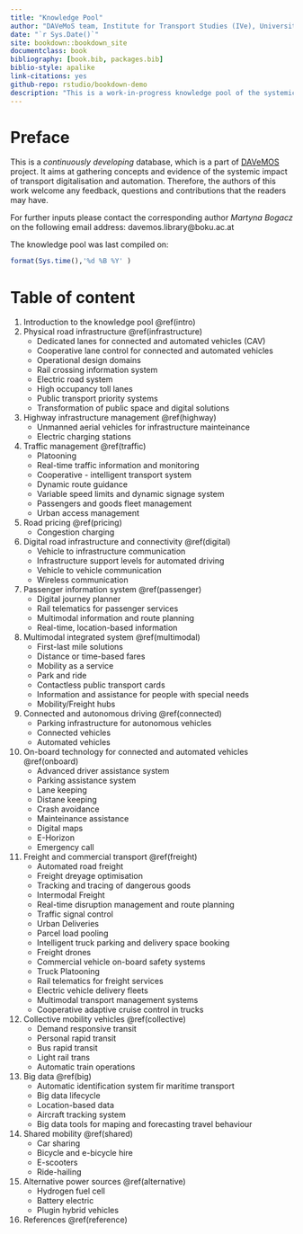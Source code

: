 ```yaml
---
title: "Knowledge Pool"
author: "DAVeMoS team, Institute for Transport Studies (IVe), University of Natural Resources and Life in Vienna, Austria"
date: "`r Sys.Date()`"
site: bookdown::bookdown_site
documentclass: book
bibliography: [book.bib, packages.bib]
biblio-style: apalike
link-citations: yes
github-repo: rstudio/bookdown-demo
description: "This is a work-in-progress knowledge pool of the systemic impact of transport digitalisation and automation."
---
```

# Preface {-}

This is a *continuously developing* database, which is a part of [DAVeMOS](https://www.davemos.online/){target="_blank"} project. It aims at gathering concepts and evidence of the systemic impact of transport digitalisation and automation. Therefore, the authors of this work welcome any feedback, questions and contributions that the readers may have. <br/>

For further inputs please contact the corresponding author *Martyna Bogacz* on the following email address: davemos.library@boku.ac.at <br/>

The knowledge pool was last compiled on:

```r
format(Sys.time(),'%d %B %Y' )
```

# Table of content {-}

1. Introduction to the knowledge pool \@ref(intro)
2. Physical road infrastructure \@ref(infrastructure)  
    - Dedicated lanes for connected and automated vehicles (CAV)
    - Cooperative lane control for connected and automated vehicles
    - Operational design domains
    - Rail crossing information system
    - Electric road system
    - High occupancy toll lanes
    - Public transport priority systems
    - Transformation of public space and digital solutions
3. Highway infrastructure management \@ref(highway)
    - Unmanned aerial vehicles for infrastructure mainteinance
    - Electric charging stations
4. Traffic management \@ref(traffic)
    - Platooning
    - Real-time traffic information and monitoring
    - Cooperative - intelligent transport system
    - Dynamic route guidance
    - Variable speed limits and dynamic signage system
    - Passengers and goods fleet management
    - Urban access management
5. Road pricing \@ref(pricing)
    - Congestion charging
6. Digital road infrastructure and connectivity \@ref(digital)
    - Vehicle to infrastructure communication
    - Infrastructure support levels for automated driving
    - Vehicle to vehicle communication
    - Wireless communication
7. Passenger information system \@ref(passenger)
    - Digital journey planner
    - Rail telematics for passenger services
    - Multimodal information and route planning
    - Real-time, location-based information
8. Multimodal integrated system \@ref(multimodal)
    - First-last mile solutions
    - Distance or time-based fares
    - Mobility as a service
    - Park and ride
    - Contactless public transport cards
    - Information and assistance for people with special needs
    - Mobility/Freight hubs
9. Connected and autonomous driving \@ref(connected)
    - Parking infrastructure for autonomous vehicles
    - Connected vehicles
    - Automated vehicles
10. On-board technology for connected and automated vehicles \@ref(onboard)
    - Advanced driver assistance system
    - Parking assistance system
    - Lane keeping
    - Distane keeping
    - Crash avoidance
    - Mainteinance assistance
    - Digital maps
    - E-Horizon
    - Emergency call
11. Freight and commercial transport \@ref(freight)
    - Automated road freight
    - Freight dreyage optimisation
    - Tracking and tracing of dangerous goods
    - Intermodal Freight
    - Real-time disruption management and route planning
    - Traffic signal control
    - Urban Deliveries
    - Parcel load pooling
    - Intelligent truck parking and delivery space booking
    - Freight drones
    - Commercial vehicle on-board safety systems
    - Truck Platooning
    - Rail telematics for freight services
    - Electric vehicle delivery fleets
    - Multimodal transport management systems
    - Cooperative adaptive cruise control in trucks
12. Collective mobility vehicles \@ref(collective)
    - Demand responsive transit
    - Personal rapid transit
    - Bus rapid transit
    - Light rail trans
    - Automatic train operations
13. Big data \@ref(big)
    - Automatic identification system fir maritime transport
    - Big data lifecycle
    - Location-based data
    - Aircraft tracking system
    - Big data tools for maping and forecasting travel behaviour
14. Shared mobility \@ref(shared)
    - Car sharing
    - Bicycle and e-bicycle hire
    - E-scooters
    - Ride-hailing
15. Alternative power sources \@ref(alternative)
    - Hydrogen fuel cell
    - Battery electric
    - Plugin hybrid vehicles
16. References \@ref(reference)


